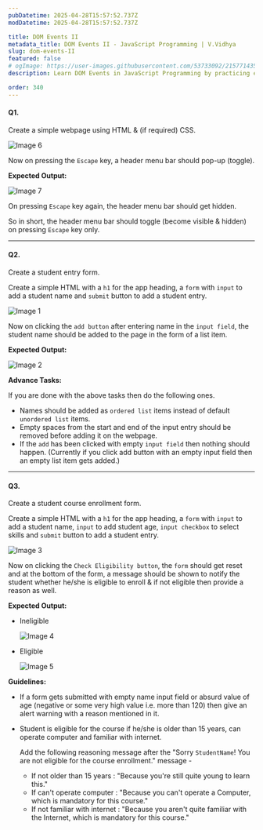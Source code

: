 ```yaml
---
pubDatetime: 2025-04-28T15:57:52.737Z
modDatetime: 2025-04-28T15:57:52.737Z

title: DOM Events II
metadata_title: DOM Events II - JavaScript Programming | V.Vidhya
slug: dom-events-II
featured: false
# ogImage: https://user-images.githubusercontent.com/53733092/215771435-25408246-2309-4f8b-a781-1f3d93bdf0ec.png
description: Learn DOM Events in JavaScript Programming by practicing exercises based on real-world scenarios with V.Vidhya.

order: 340
---
```


#### Q1.

Create a simple webpage using HTML & (if required) CSS.

![Image 6](@/assets/courses/programming/webdev/js/exercises/dom-events-II/6.png)

Now on pressing the `Escape` key, a header menu bar should pop-up (toggle).

**Expected Output:**

![Image 7](@/assets/courses/programming/webdev/js/exercises/dom-events-II/7.png)

On pressing `Escape` key again, the header menu bar should get hidden.

So in short, the header menu bar should toggle (become visible & hidden) on pressing `Escape` key only.

---

#### Q2.

Create a student entry form.

Create a simple HTML with a `h1` for the app heading, a `form` with `input` to add a student name and `submit` button to add a student entry.

![Image 1](@/assets/courses/programming/webdev/js/exercises/dom-events-II/1.png)

Now on clicking the `add button` after entering name in the `input field`, the student name should be added to the page in the form of a list item.

**Expected Output:**

![Image 2](@/assets/courses/programming/webdev/js/exercises/dom-events-II/2.png)

**Advance Tasks:** 

If you are done with the above tasks then do the following ones.

- Names should be added as `ordered list` items instead of default `unordered list` items.
- Empty spaces from the start and end of the input entry should be removed before adding it on the webpage.
- If the `add` has been clicked with empty `input field` then nothing should happen. (Currently if you click add button with an empty input field then an empty list item gets added.)

---

#### Q3.

Create a student course enrollment form.

Create a simple HTML with a `h1` for the app heading, a `form` with `input` to add a student name, `input` to add student age, `input checkbox` to select skills and `submit` button to add a student entry.

![Image 3](@/assets/courses/programming/webdev/js/exercises/dom-events-II/3.png)

Now on clicking the `Check Eligibility button`, the `form` should get reset and at the bottom of the form, a message should be shown to notify the student whether he/she is eligible to enroll & if not eligible then provide a reason as well.

**Expected Output:**

- Ineligible

    ![Image 4](@/assets/courses/programming/webdev/js/exercises/dom-events-II/4.png)

- Eligible

    ![Image 5](@/assets/courses/programming/webdev/js/exercises/dom-events-II/5.png)

**Guidelines:**

- If a form gets submitted with empty name input field or absurd value of age (negative or some very high value i.e. more than 120) then give an alert
warning with a reason mentioned in it.

- Student is eligible for the course if he/she is older than 15 years, can operate computer and familiar with internet.

    Add the following reasoning message after the "Sorry `StudentName`! You are not eligible for the course enrollment." message -

    - If not older than 15 years : "Because you're still quite young to learn this."
    - If can't operate computer : "Because you can't operate a Computer, which is mandatory for this course."
    - If not familiar with internet : "Because you aren't quite familiar with the Internet, which is mandatory for this course."
